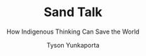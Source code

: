 ---
lastupdated:  2020-11-28
title: 'Sand Talk'
subtitle: 'How Indigenous Thinking Can Save the World'
author: 'Tyson Yunkaporta'
published: true
cover: './sandtalk.jpg'
type: ['antibook']
url: 'https://www.librarything.com/work/23747726'
---